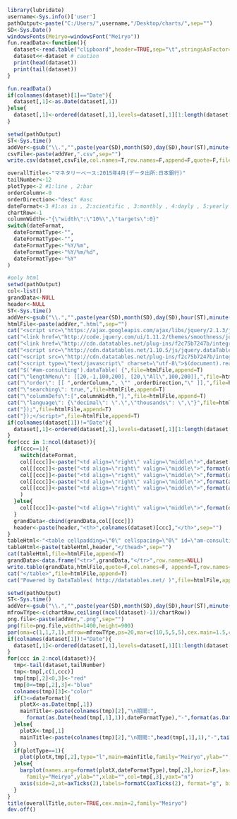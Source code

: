 ```r
library(lubridate)
username<-Sys.info()['user']
pathOutput<-paste("C:/Users/",username,"/Desktop/charts/",sep="")
SD<-Sys.Date()
windowsFonts(Meiryo=windowsFont("Meiryo"))
fun.readData<-function(){
  dataset<-read.table("clipboard",header=TRUE,sep="\t",stringsAsFactor=F,na.strings=c("-"))
  dataset<<-dataset # caution
  print(head(dataset))
  print(tail(dataset))
}
```

```r
fun.readData()
if(colnames(dataset)[1]=="Date"){
  dataset[,1]<-as.Date(dataset[,1])
}else{
  dataset[,1]<-ordered(dataset[,1],levels=dataset[,1][1:length(dataset[,1])]) #1列目が日付でない場合、強制的にオーダー化する
}
```

```r
setwd(pathOutput)
ST<-Sys.time()  
addVer<-gsub("\\.","",paste(year(SD),month(SD),day(SD),hour(ST),minute(ST),second(ST),sep=""))
csvFile<-paste(addVer,".csv",sep="")    
write.csv(dataset,csvFile,col.names=T,row.names=F,append=F,quote=F,fileEncoding="UTF-8")
```

```r
overallTitle<-"マネタリーベース:2015年4月(データ出所:日本銀行)"
tailNumber<-12
plotType<-2 #1:line , 2:bar
orderColumn<-0
orderDirection<-"desc" #asc
dateFormat<-3 #1:as is , 2:scientific , 3:monthly , 4:dayly , 5:yearly
chartRow<-1
columnWidth<-"{\"width\":\"10%\",\"targets\":0}"
switch(dateFormat,
  dateFormatType<-"",
  dateFormatType<-"",
  dateFormatType<-"%Y/%m",
  dateFormatType<-"%Y/%m/%d",
  dateFormatType<-"%Y"
)  
```

```r
#only html
setwd(pathOutput)
col<-list()
grandData<-NULL
header<-NULL
ST<-Sys.time()  
addVer<-gsub("\\.","",paste(year(SD),month(SD),day(SD),hour(ST),minute(ST),second(ST),sep=""))
htmlFile<-paste(addVer,".html",sep="")
cat("<script src=\"https://ajax.googleapis.com/ajax/libs/jquery/2.1.3/jquery.min.js\"></script>",file=htmlFile,append=F)
cat("<link href=\"http://code.jquery.com/ui/1.11.2/themes/smoothness/jquery-ui.css\" rel=\"stylesheet\">",file=htmlFile,append=T)
cat("<link href=\"http://cdn.datatables.net/plug-ins/f2c75b7247b/integration/jqueryui/dataTables.jqueryui.css\" rel=\"stylesheet\">",file=htmlFile,append=T) 
cat("<script src=\"http://cdn.datatables.net/1.10.5/js/jquery.dataTables.min.js\"></script>",file=htmlFile,append=T) 
cat("<script src=\"http://cdn.datatables.net/plug-ins/f2c75b7247b/integration/jqueryui/dataTables.jqueryui.js\"></script>",file=htmlFile,append=T)  
cat("<script type=\"text/javascript\" charset=\"utf-8\">$(document).ready( function(){",file=htmlFile,append=T)
cat("$('#am-consulting').dataTable( {",file=htmlFile,append=T)
cat("\"lengthMenu\": [[20,-1,100,200], [20,\"All\",100,200]],",file=htmlFile,append=T)
cat("\"order\": [[ ",orderColumn,", \"" ,orderDirection,"\" ]],",file=htmlFile,append=T)
cat("\"searching\": true,",file=htmlFile,append=T)
cat("\"columnDefs\":[",columnWidth,"],",file=htmlFile,append=T)
cat("\"language\": {\"decimal\": \".\",\"thousands\": \",\"}",file=htmlFile,append=T)
cat("});",file=htmlFile,append=T)
cat("});</script>",file=htmlFile,append=T)
if(colnames(dataset[1])!="Date"){
  dataset[,1]<-ordered(dataset[,1],levels=dataset[,1][1:length(dataset[,1])])
}
for(ccc in 1:ncol(dataset)){
  if(ccc==1){
    switch(dateFormat,
    col[[ccc]]<-paste("<td align=\"right\" valign=\"middle\">",dataset[,ccc],"</td>",sep=""),
    col[[ccc]]<-paste("<td align=\"right\" valign=\"middle\">",format(dataset[,ccc],big.mark=",",scientific=F),"</td>",sep=""),
    col[[ccc]]<-paste("<td align=\"right\" valign=\"middle\">",format(as.Date(dataset[,ccc]),dateFormatType),"</td>",sep=""),
    col[[ccc]]<-paste("<td align=\"right\" valign=\"middle\">",format(as.Date(dataset[,ccc]),dateFormatType),"</td>",sep=""),
    col[[ccc]]<-paste("<td align=\"right\" valign=\"middle\">",format(as.Date(dataset[,ccc]),dateFormatType),"</td>",sep="")
    )
  }else{  
    col[[ccc]]<-paste("<td align=\"right\" valign=\"middle\">",format(dataset[,ccc],big.mark=",",scientific=F),"</td>",sep="")
  }  
  grandData<-cbind(grandData,col[[ccc]])
  header<-paste(header,"<th>",colnames(dataset)[ccc],"</th>",sep="")  
}
tableHtml<-"<table cellpadding=\"0\" cellspacing=\"0\" id=\"am-consulting\" width=\"100%\" class=\"display\"><thead>"
tableHtml<-paste(tableHtml,header,"</thead>",sep="")
cat(tableHtml,file=htmlFile,append=T)
grandData<-data.frame("<tr>",grandData,"</tr>",row.names=NULL)
write.table(grandData,htmlFile,quote=F,col.names=F, append=T,row.names=F)
cat("</table>",file=htmlFile,append=T)
cat("Powered by DataTables( http://datatables.net/ )",file=htmlFile,append=T)
```

```r
setwd(pathOutput)
ST<-Sys.time()  
addVer<-gsub("\\.","",paste(year(SD),month(SD),day(SD),hour(ST),minute(ST),second(ST),sep=""))
mfrowTYpe<-c(chartRow,ceiling((ncol(dataset)-1)/chartRow))
png.file<-paste(addVer,".png",sep="")
png(file=png.file,width=1400,height=900)
par(oma=c(1,1,7,1),mfrow=mfrowTYpe,ps=20,mar=c(10,5,5,5),cex.main=1.5,cex.lab=1.5,cex.axis=1.5)
if(colnames(dataset[1])!="Date"){
  dataset[,1]<-ordered(dataset[,1],levels=dataset[,1][1:length(dataset[,1])])
}
for(ccc in 2:ncol(dataset)){
  tmp<-tail(dataset,tailNumber)
  tmp<-tmp[,c(1,ccc)]
  tmp[tmp[,2]<0,3]<-"red"  
  tmp[0<=tmp[,2],3]<-"blue"  
  colnames(tmp)[3]<-"color"
  if(3<=dateFormat){
    plotX<-as.Date(tmp[,1])
    mainTitle<-paste(colnames(tmp)[2],"\n期間:",
      format(as.Date(head(tmp[,1],1)),dateFormatType),"-",format(as.Date(tail(tmp[,1],1)),dateFormatType))
  }else{
    plotX<-tmp[,1]
    mainTitle<-paste(colnames(tmp)[2],"\n期間:",head(tmp[,1],1),"-",tail(tmp[,1],1))
  }
  if(plotType==1){
    plot(plotX,tmp[,2],type="l",main=mainTitle,family="Meiryo",ylab="",xlab="")
  }else{
    barplot(names.arg=format(plotX,dateFormatType),tmp[,2],horiz=F,las=2,main=mainTitle,
      family="Meiryo",ylab="",xlab="",col=tmp[,3],yaxt="n") 
    axis(side=2,at=axTicks(2),labels=formatC(axTicks(2), format="g", big.mark=','),las=2)
  }  
}
title(overallTitle,outer=TRUE,cex.main=2,family="Meiryo")
dev.off()
```
